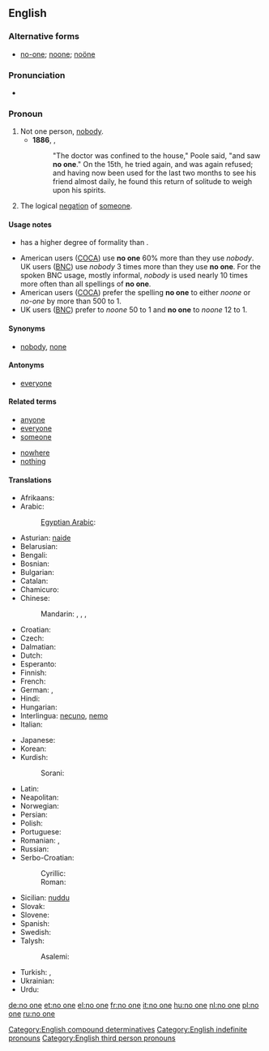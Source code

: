 ==English==

===Alternative forms===
* [[no-one]]; [[noone]]; [[noöne]]

===Pronunciation===
* {{audio|En-uk-no one.ogg|Audio (UK)}}

===Pronoun===
{{en-pron|pos=[[no]] [[one]]}}

# Not one person, [[nobody]].
#* '''1886''', {{w|Robert Louis Stevenson}}, {{w|Strange Case Of Dr Jekyll And Mr Hyde}}
#*: "The doctor was confined to the house," Poole said, "and saw '''no one'''." On the 15th, he tried again, and was again refused; and having now been used for the last two months to see his friend almost daily, he found this return of solitude to weigh upon his spirits.
# The logical [[negation]] of [[someone]].

====Usage notes====
* {{term|no one|No one}} has a higher degree of formality than {{term|nobody}}.
* American users ([[COCA]]) use '''no one''' 60% more than they use ''nobody''. UK users ([[BNC]]) use ''nobody'' 3 times more than they use '''no one'''. For the spoken BNC usage, mostly informal, ''nobody'' is used nearly 10 times more often than all spellings of '''no one'''.
* American users ([[COCA]]) prefer the spelling '''no one''' to either ''noone'' or ''no-one'' by more than 500 to 1.
* UK users ([[BNC]]) prefer {{term|no-one}} to ''noone'' 50 to 1 and '''no one''' to ''noone'' 12 to 1.

====Synonyms====
* [[nobody]], [[none]]

====Antonyms====
* [[everyone]]

====Related terms====
{{rel-top|terms related to ''no one''}}
* [[anyone]]
* [[everyone]]
* [[someone]]
{{rel-mid}}
* [[nowhere]]
* [[nothing]]
{{rel-bottom}}

====Translations====
{{trans-top|not even a single person}}
* Afrikaans: {{t-|af|niemand|xs=Afrikaans}}
* Arabic: {{t-|ar|لا أحد|tr=laa 'áHad|sc=Arab}}
*: [[Egyptian Arabic]]: {{tø|arz|ماحدش|tr=maHaddish|sc=Arab}}
* Asturian: [[naide]]
* Belarusian: {{t-|be|ніхто|tr=nixtó|sc=Cyrl}}
* Bengali: {{t-|bn|কেউ না|tr=keu na|sc=Beng|xs=Bengali}}
* Bosnian: {{t-|bs|niko}}
* Bulgarian: {{t-|bg|никой|tr=níkoj|sc=Cyrl}}
* Catalan: {{t-|ca|ningú}}
* Chamicuro: {{tø|ccc|meyana'shanaye}}
* Chinese:
*: Mandarin: {{t|zh|沒有人|sc=Hani}}, {{t|zh|没有人|tr=méiyǒu rén|sc=Hani}}, {{t|zh|沒人|sc=Hani}}, {{t|zh|没人|tr=méirén|sc=Hani}}
* Croatian: {{t+|hr|nitko}}
* Czech: {{t+|cs|nikdo}}
* Dalmatian: {{tø|dlm|nenčoin}}
* Dutch: {{t+|nl|niemand}}
* Esperanto: {{t-|eo|neniu|xs=Esperanto}}
* Finnish: {{t-|fi|ei kukaan}}
* French: {{t+|fr|personne}} {{qualifier|in a negative clause}}
* German: {{t+|de|niemand}}, {{t+|de|keiner|m}}
* Hindi: {{t-|hi|कोई नहीं|tr=ko'ī nahī̃|sc=Deva}}
* Hungarian: {{t+|hu|senki}}
* Interlingua: [[necuno]], [[nemo]]
* Italian: {{t+|it|nessuno}}
{{trans-mid}}
* Japanese: {{t-|ja|だれも|tr=だれも...ない, dare-mo ... nai|alt=誰も...ない|sc=Jpan}}
* Korean: {{t-|ko|아무도|tr=amudo...anida|alt=아무도...아니다|sc=Kore}}
* Kurdish:
*: Sorani: {{t|ku|که‌س|tr=kes|sc=ku-Arab}}
* Latin: {{t+|la|nemo}}
* Neapolitan: {{tø|nap|nisciuno}}
* Norwegian: {{t+|no|ingen}}
* Persian: {{t-|fa|هیچ‌کس|tr=hič-kas|sc=fa-Arab}}
* Polish: {{t+|pl|nikt}}
* Portuguese: {{t+|pt|ninguém}}
* Romanian: {{t-|ro|nimeni}}, {{t-|ro|niciun|nici unul|m|n}}
* Russian: {{t+|ru|никто|tr=niktó}}
* Serbo-Croatian:
*: Cyrillic: {{t|sr|нико|sc=Cyrl}}
*: Roman: {{t-|sh|niko}}
* Sicilian: [[nuddu]]
* Slovak: {{t-|sk|nikto}}
* Slovene: {{t+|sl|nihče}}
* Spanish: {{t+|es|nadie}}
* Swedish: {{t+|sv|ingen}}
* Talysh:
*: Asalemi: {{tø|tly|هیش کسی|tr=hiš kasi|sc=fa-Arab}}
* Turkish: {{t+|tr|kimse}},  {{t+|tr|hiç kimse}}
* Ukrainian: {{t-|uk|ніхто|tr=nixtó|sc=Cyrl}}
* Urdu: {{t-|ur|کوئی نہیں|tr=ko'ī nahī̃|sc=ur-Arab}}
{{trans-bottom}}

[[Category:English compound determinatives]]
[[Category:English indefinite pronouns]]
[[Category:English third person pronouns]]

[[de:no one]]
[[et:no one]]
[[el:no one]]
[[fr:no one]]
[[it:no one]]
[[hu:no one]]
[[nl:no one]]
[[pl:no one]]
[[ru:no one]]